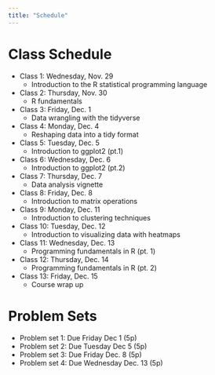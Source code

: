 ```yaml
---
title: "Schedule"
---
```


# Class Schedule


- Class 1: Wednesday, Nov. 29
  + Introduction to the R statistical programming language 

- Class 2: Thursday, Nov. 30
  + R fundamentals
  
- Class 3: Friday, Dec. 1
  + Data wrangling with the tidyverse  

- Class 4: Monday, Dec. 4 
  + Reshaping data into a tidy format

- Class 5: Tuesday, Dec. 5
  + Introduction to ggplot2 (pt.1)
  
- Class 6: Wednesday, Dec. 6
  + Introduction to ggplot2 (pt.2)
  
- Class 7: Thursday, Dec. 7 
  + Data analysis vignette

- Class 8: Friday, Dec. 8
  + Introduction to matrix operations 

- Class 9: Monday, Dec. 11
  + Introduction to clustering techniques
  
- Class 10: Tuesday, Dec. 12
  + Introduction to visualizing data with heatmaps
  
- Class 11: Wednesday, Dec. 13
  + Programming fundamentals in R (pt. 1)

- Class 12: Thursday, Dec. 14
  + Programming fundamentals in R (pt. 2)

- Class 13: Friday, Dec. 15
  + Course wrap up
  
# Problem Sets

- Problem set 1: Due Friday Dec 1 (5p)
- Problem set 2: Due Tuesday Dec 5 (5p)
- Problem set 3: Due Friday Dec. 8 (5p)
- Problem set 4: Due Wednesday Dec. 13 (5p)


